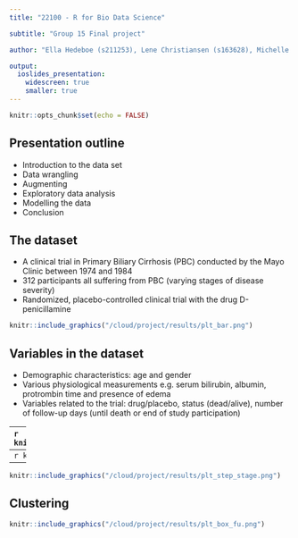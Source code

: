 ```yaml
---
title: "22100 - R for Bio Data Science"

subtitle: "Group 15 Final project"

author: "Ella Hedeboe (s211253), Lene Christiansen (s163628), Michelle Anker Pihl (s174347) and Mie Guldhammer Andersen (s174343)"

output:
  ioslides_presentation:
    widescreen: true
    smaller: true
---
```


<!-- <style> -->

<!-- body > slides { -->
<!--     padding: 0; -->
<!--     margin: -35px 0 0 -270px; -->
<!-- } -->

<!-- slides > slide{ -->
<!--     width: 100vw; -->
<!--     height: 100vh; -->
<!--     border-radius: 0; -->
<!-- } -->

<!-- </style> -->

```r
knitr::opts_chunk$set(echo = FALSE)
```

## Presentation outline 

- Introduction to the data set
- Data wrangling
- Augmenting
- Exploratory data analysis
- Modelling the data
- Conclusion

## The dataset

- A clinical trial in Primary Biliary Cirrhosis (PBC) conducted by the Mayo Clinic between 1974 and 1984
- 312 participants all suffering from PBC (varying stages of disease severity)
- Randomized, placebo-controlled clinical trial with the drug D-penicillamine

```r
knitr::include_graphics("/cloud/project/results/plt_bar.png")
```

## Variables in the dataset

- Demographic characteristics: age and gender
- Various physiological measurements e.g. serum bilirubin, albumin, protrombin time and presence of edema
- Variables related to the trial: drug/placebo, status (dead/alive), number of follow-up days (until death or end of study participation)

---
```r
knitr::include_graphics("/cloud/project/results/plt_histogram.png")
```

## Mayo risk score 

Formula
$$
\small \text{Mayo risk score} = 0.04 \cdot \text{age in years} + 10.87 \cdot log(\text{serum bilirubin in mg/dL}) \\ \small - 22.53 \cdot log(\text{serum albumin in gm/dL}) + 12.38 \cdot log(\text{prothrombin time in seconds}) \\ \small + 10.86 \cdot \text{edema score}
$$
<!-- Convert to risk level  -->

<!-- < 8.5: low risk  -->

<!-- \> 8.5 & < 10: medium risk -->

<!-- \> 10: high risk -->

```r
knitr::include_graphics("/cloud/project/results/plt_bar_mayo.png")
```
      
## Exploratory data analysis

---
```r
knitr::include_graphics("/cloud/project/results/plt_box_age.png")
```

---
```r
knitr::include_graphics("/cloud/project/results/plt_step_stage.png")
```

## Clustering

```r
knitr::include_graphics("/cloud/project/results/plt_box_fu.png")
```